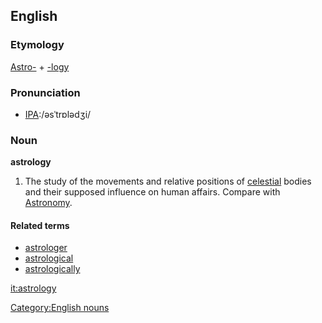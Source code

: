 ==English==

===Etymology===
[[Astro-]] + [[-logy]]

===Pronunciation===
*[[w:International Phonetic Alphabet|IPA]]:/əsˈtrɒlədʒi/

===Noun===
'''astrology'''
[[Category:English nouns]]
# The study of the movements and relative positions of [[celestial]] bodies and their supposed influence on human affairs.  Compare with [[Astronomy]].  

====Related terms====
*[[astrologer]]
*[[astrological]]
*[[astrologically]]

[[it:astrology]]